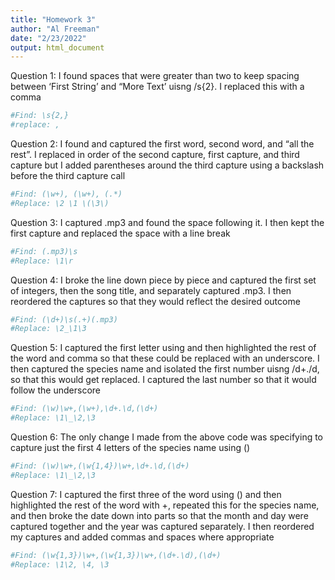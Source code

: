 ```yaml
---
title: "Homework 3"
author: "Al Freeman"
date: "2/23/2022"
output: html_document
---
```

Question 1: I found spaces that were greater than two to keep spacing between 'First String' and "More Text' uisng /s{2}. I replaced this with a comma 

```r
#Find: \s{2,}
#replace: ,
```

Question 2: I found and captured the first word, second word, and "all the rest". I replaced in order of the second capture, first capture, and third capture but I added parentheses around the third capture using a backslash before the third capture call

```r
#Find: (\w+), (\w+), (.*)
#Replace: \2 \1 \(\3\)

```

Question 3: I captured .mp3 and found the space following it. I then kept the first capture and replaced the space with a line break

```r
#Find: (.mp3)\s
#Replace: \1\r
```

Question 4: I broke the line down piece by piece and captured the first set of integers, then the song title, and separately captured .mp3. I then reordered the captures so that they would reflect the desired outcome 

```r
#Find: (\d+)\s(.+)(.mp3)
#Replace: \2_\1\3

```

Question 5: I captured the first letter using \w and then highlighted the rest of the word and comma so that these could be replaced with an underscore. I then captured the species name and isolated the first number uisng /d+./d, so that this would get replaced. I captured the last number so that it would follow the underscore 
```r
#Find: (\w)\w+,(\w+),\d+.\d,(\d+)
#Replace: \1\_\2,\3
```

Question 6: The only change I made from the above code was specifying to capture just the first 4 letters of the species name using (\w{1,4})

```r
#Find: (\w)\w+,(\w{1,4})\w+,\d+.\d,(\d+)
#Replace: \1\_\2,\3

```

Question 7: I captured the first three of the word using (\w{1,3}) and then highlighted the rest of the word with \w+, repeated this for the species name, and then broke the date down into parts so that the month and day were captured together and the year was captured separately. I then reordered my captures and added commas and spaces where appropriate 

```r
#Find: (\w{1,3})\w+,(\w{1,3})\w+,(\d+.\d),(\d+)
#Replace: \1\2, \4, \3

```